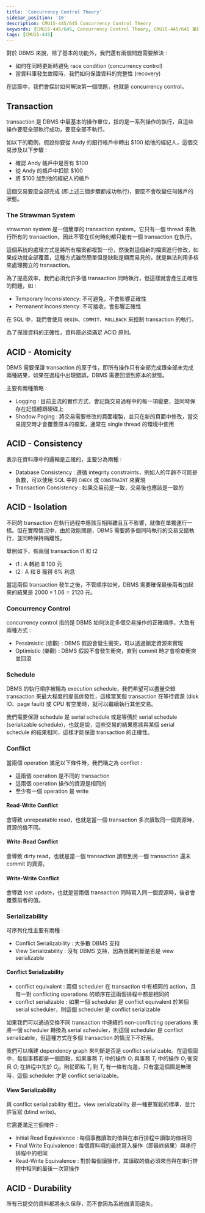 ```yaml
---
title: 'Concurrency Control Theory'
sidebar_position: '16'
description: CMU15-445/645 Concurrency Control Theory
keywords: [CMU15-445/645, Concurrency Control Theory, CMU15-445/645 筆記]
tags: [CMU15-445]
---
```


<head>
  <title>CMU 15-445 Concurrency Control Theory</title>
</head>

對於 DBMS 來說，除了基本的功能外，我們還有兩個問題需要解決 :

- 如何在同時更新時避免 race condition (concurrency control)
- 當資料庫發生故障時，我們如何保證資料的完整性 (recovery)

在這節中，我們會探討如何解決第一個問題，也就是 concurrency control。

## Transaction

transaction 是 DBMS 中最基本的操作單位，指的是一系列操作的執行，且這些操作要麼全部執行成功，要麼全部不執行。

如以下的範例，假設你要從 Andy 的銀行帳戶中轉出 $100 給他的經紀人，這個交易涉及以下步驟 :

- 確認 Andy 帳戶中是否有 $100
- 從 Andy 的帳戶中扣除 $100
- 將 $100 加到他的經紀人的帳戶

這個交易要麼全部完成 (即上述三個步驟都成功執行)，要麼不會改變任何帳戶的狀態。

### The Strawman System

strawman system 是一個簡單的 transaction system，它只有一個 thread 來執行所有的 transaction，因此不管在任何時刻都只能有一個 transaction 在執行。

這個系統的處理方式是將所有檔案都複製一份，然後對這個新的檔案進行修改，如果成功就全部覆蓋，這種方式雖然簡單但是缺點是顯而易見的，就是無法利用多核來處理獨立的 transaction。

為了提高效率，我們必須允許多個 transaction 同時執行，但這樣就會產生正確性的問題，如 :

- Temporary Inconsistency: 不可避免，不會影響正確性
- Permanent Inconsistency: 不可接收，會影響正確性

在 SQL 中，我們會使用 `BEGIN`、`COMMIT`、`ROLLBACK` 來控制 transaction 的執行。

為了保證資料的正確性，資料庫必須滿足 ACID 原則。

## ACID - Atomicity

DBMS 需要保證 transaction 的原子性，即所有操作只有全部完成跟全部未完成兩種結果，如果在過程中出現錯誤，DBMS 需要回滾到原本的狀態。

主要有兩種策略 :

- Logging : 目前主流的實作方式，會記錄交易過程中的每一項變更，並同時保存在記憶體跟硬碟上
- Shadow Paging : 將交易需要修改的頁面複製，並只在新的頁面中修改，當交易提交時才會覆蓋原本的檔案，通常在 single thread 的環境中使用

## ACID - Consistency

表示在資料庫中的邏輯是正確的，主要分為兩種 :

- Database Consistency : 遵循 integrity constraints，例如人的年齡不可能是負數，可以使用 SQL 中的 `CHECK` 或 `CONSTRAINT` 來實現
- Transaction Consistency : 如果交易前是一致，交易後也應該是一致的

## ACID - Isolation

不同的 transaction 在執行過程中應該互相隔離且互不影響，就像在單獨運行一樣。但在實際情況中，由於效能問題，DBMS 需要將多個同時執行的交易交錯執行，並同時保持隔離性。

舉例如下，有兩個 transaction t1 和 t2

- t1 : A 轉給 B 100 元
- t2 : A 和 B 獲得 6% 利息

<ImageModal src="/img/cmu15-445/c16/image.webp" caption="Isolation" />

當這兩個 transaction 發生之後，不管順序如何，DBMS 需要確保最後兩者加起來的結果是 $2000 \times 1.06 = 2120$ 元。

### Concurrency Control

concurrency control 指的是 DBMS 如何決定多個交易操作的正確順序，大致有兩種方式 :

- Pessimistic (悲觀) : DBMS 假設會發生衝突，可以透過鎖定資源來實現
- Optimistic (樂觀) : DBMS 假設不會發生衝突，直到 commit 時才會檢查衝突並回滾

### Schedule

DBMS 的執行順序被稱為 execution schedule，我們希望可以盡量交錯 transaction 來最大程度的提高倂發性，這樣當某個 transaction 在等待資源 (disk IO、page fault) 或 CPU 有空閒時，就可以繼續執行其他交易。

<ImageModal src="/img/cmu15-445/c16/image-1.webp" caption="Schedule" />
<ImageModal src="/img/cmu15-445/c16/image-2.webp" caption="Schedule" />

我們需要保證 schedule 是 serial schedule 或是等價於 serial schedule (serializable schedule)，也就是說，這些交易的結果應該與某個 serial schedule 的結果相同，這樣才能保證 transaction 的正確性。

### Conflict

當兩個 operation 滿足以下條件時，我們稱之為 conflict :

- 這兩個 operation 是不同的 transaction
- 這兩個 operation 操作的資源是相同的
- 至少有一個 operation 是 write

#### Read-Write Conflict

會導致 unrepeatable read，也就是當一個 transaction 多次讀取同一個資源時，資源的值不同。

<ImageModal src="/img/cmu15-445/c16/image-3.webp" caption="Conflict" />

#### Write-Read Conflict

會導致 dirty read，也就是當一個 transaction 讀取到另一個 transaction 還未 commit 的資源。

<ImageModal src="/img/cmu15-445/c16/image-4.webp" caption="Conflict" />

#### Write-Write Conflict

會導致 lost update，也就是當兩個 transaction 同時寫入同一個資源時，後者會覆蓋前者的值。

<ImageModal src="/img/cmu15-445/c16/image-5.webp" caption="Conflict" />

### Serializability

可序列化性主要有兩種 :

- Conflict Serializability : 大多數 DBMS 支持
- View Serializability : 沒有 DBMS 支持，因為很難判斷是否是 view serializable

<ImageModal src="/img/cmu15-445/c16/image-7.webp" caption="Serializability" />

#### Conflict Serializability

- conflict equivalent : 兩個 scheduler 在 transaction 中有相同的 action，且每一對 conflicting operations 的順序在這兩個排程中都是相同的
- conflict serializable : 如果一個 scheduler 是 conflict equivalent 於某個 serial scheduler，則這個 scheduler 是 conflict serializable

如果我們可以通過交換不同 transaction 中連續的 non-conflicting operations 來將一個 scheduler 轉換為 serial scheduler，則這個 scheduler 是 conflict serializable，但這種方式在多個 transaction 的情況下不好用。

我們可以構建 dependency graph 來判斷是否是 conflict serializable。在這個圖中，每個事務都是一個節點，如果事務 $T_i$ 中的操作 $O_i$ 與事務 $T_j$ 中的操作 $O_j$ 衝突且 $O_i$ 在排程中先於 $O_j$，則從節點 $T_i$ 到 $T_j$ 有一條有向邊，只有當這個圖是無環時，這個 scheduler 才是 conflict serializable。

<ImageModal src="/img/cmu15-445/c16/image-6.webp" caption="Dependency Graph" />

#### View Serializability

與 conflict serializability 相比，view serializability 是一種更寬鬆的標準，並允許盲寫 (blind write)。

它需要滿足三個條件 :

- Initial Read Equivalence : 每個事務讀取的值與在串行排程中讀取的值相同
- Final Write Equivalence : 每個資料項的最終寫入操作（即最終結果）與串行排程中的相同
- Read-Write Equivalence : 對於每個讀操作，其讀取的值必須來自與在串行排程中相同的最後一次寫操作

<ImageModal src="/img/cmu15-445/c16/image-8.webp" caption="View Serializability" />
<ImageModal src="/img/cmu15-445/c16/image-9.webp" caption="View Serializability" />

## ACID - Durability

所有已提交的資料都將永久保存，而不會因為系統崩潰而遺失。
